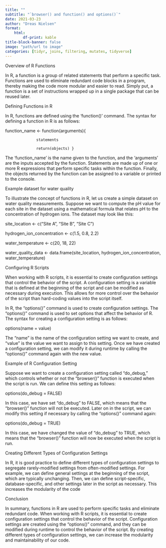 ---
title: ""
subtitle: "`browser() and function() and options()`"
date: 2021-03-23
author: "Dreas Nielsen"
format:
    html:
        df-print: kable
title-block-banner: false
image: "path/url to image"
categories: [tidyr, joins, filtering, mutates, tidyverse]
---

Overview of R Functions

In R, a function is a group of related statements that perform a specific task. Functions are used to eliminate redundant code blocks in a program, thereby making the code more modular and easier to read. Simply put, a function is a set of instructions wrapped up in a single package that can be reused later.

Defining Functions in R

In R, functions are defined using the 'function()' command. The syntax for defining a function in R is as follows:

function_name <- function(arguments){
                  statements
                  return(objects) }

The 'function_name' is the name given to the function, and the 'arguments' are the inputs accepted by the function. Statements are made up of one or more R expressions that perform specific tasks within the function.  Finally, the objects returned by the function can be assigned to a variable or printed to the console.

Example dataset for water quality

To illustrate the concept of functions in R, let us create a simple dataset on water quality measurements. Suppose we want to compute the pH value for each site in the dataset using a mathematical formula that relates pH to the concentration of hydrogen ions. The dataset may look like this:

site_location <- c("Site A", "Site B", "Site C")
hydrogen_ion_concentration <- c(1.5, 0.8, 2.2)
water_temperature <- c(20, 18, 22)

water_quality_data <- data.frame(site_location, hydrogen_ion_concentration, water_temperature)

Configuring R Scripts

When working with R scripts, it is essential to create configuration settings that control the behavior of the script. A configuration setting is a variable that is defined at the beginning of the script and can be modified as necessary during execution. This allows for more control over the behavior of the script than hard-coding values into the script itself.

In R, the "options()" command is used to create configuration settings. The "options()" command is used to set options that affect the behavior of R. The syntax for creating a configuration setting is as follows:

options(name = value)

The "name" is the name of the configuration setting we want to create, and "value" is the value we want to assign to this setting. Once we have created a configuration setting, we can modify it during runtime by calling the "options()" command again with the new value.

Example of R Configuration Setting

Suppose we want to create a configuration setting called "do_debug," which controls whether or not the "browser()" function is executed when the script is run. We can define this setting as follows:

options(do_debug = FALSE)

In this case, we have set "do_debug" to FALSE, which means that the "browser()" function will not be executed. Later on in the script, we can modify this setting if necessary by calling the "options()" command again:

options(do_debug = TRUE)

In this case, we have changed the value of "do_debug" to TRUE, which means that the "browser()" function will now be executed when the script is run.

Creating Different Types of Configuration Settings

In R, it is good practice to define different types of configuration settings to segregate rarely-modified settings from often-modified settings. For example, we can define general settings at the beginning of the script, which are typically unchanging. Then, we can define script-specific, database-specific, and other settings later in the script as necessary. This increases the modularity of the code

Conclusion

In summary, functions in R are used to perform specific tasks and eliminate redundant code. When working with R scripts, it is essential to create configuration settings that control the behavior of the script. Configuration settings are created using the "options()" command, and they can be modified during runtime to control the behavior of the script. By creating different types of configuration settings, we can increase the modularity and maintainability of our code.